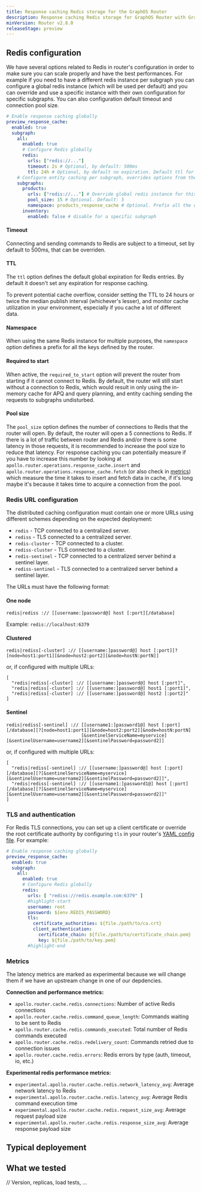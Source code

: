 ```yaml
---
title: Response caching Redis storage for the GraphOS Router
description: Response caching Redis storage for GraphOS Router with GraphOS Enterprise.
minVersion: Router v2.8.0
releaseStage: preview
---
```



## Redis configuration

We have several options related to Redis in router's configuration in order to make sure you can scale properly and have the best performances.
For example if you need to have a different redis instance per subgraph you can configure a global redis instance (which will be used per default) and you can override and use a specific instance with their own configuration for specific subgraphs. You can also configuration default timeout and connection pool size.

```yaml title="router.yaml"
# Enable response caching globally
preview_response_cache:
  enabled: true
  subgraph:
    all:
      enabled: true
      # Configure Redis globally
      redis:
        urls: ["redis://..."]
        timeout: 2s # Optional, by default: 500ms
        ttl: 24h # Optional, by default no expiration. Default ttl for data saved in redis
    # Configure entity caching per subgraph, overrides options from the "all" section
    subgraphs:
      products:
        urls: ["redis://..."] # Override global redis instance for this specific subgraph
        pool_size: 15 # Optional. Default: 5
        namespace: products_response_cache # Optional. Prefix all the cached entries in Redis with this prefix in Redis key
      inventory:
        enabled: false # disable for a specific subgraph
```

#### Timeout
Connecting and sending commands to Redis are subject to a timeout, set by default to 500ms, that can be overriden.


#### TTL
The `ttl` option defines the default global expiration for Redis entries. By default it doesn't set any expiration for response caching.

To prevent potential cache overflow, consider setting the TTL to 24 hours or twice the median publish interval (whichever's lesser), and monitor cache utilization in your environment, especially if you cache a lot of different data.

#### Namespace

When using the same Redis instance for multiple purposes, the `namespace` option defines a prefix for all the keys defined by the router.

#### Required to start

When active, the `required_to_start` option will prevent the router from starting if it cannot connect to Redis. By default, the router will still start without a connection to Redis, which would result in only using the in-memory cache for APQ and query planning, and entity caching sending the requests to subgraphs undisturbed.

#### Pool size

The `pool_size` option defines the number of connections to Redis that the router will open. By default, the router will open a 5 connections to Redis. If there is a lot of traffic between router and Redis and/or there is some latency in those requests, it is recommended to increase the pool size to reduce that latency. For response caching you can potentially measure if you have to increase this number by looking at `apollo.router.operations.response_cache.insert` and `apollo.router.operations.response_cache.fetch` (or also check in [metrics](#metrics)) which measure the time it takes to insert and fetch data in cache, if it's long maybe it's because it takes time to acquire a connection from the pool.

### Redis URL configuration

The distributed caching configuration must contain one or more URLs using different schemes depending on the expected deployment:

* `redis` - TCP connected to a centralized server.
* `rediss` - TLS connected to a centralized server.
* `redis-cluster` - TCP connected to a cluster.
* `rediss-cluster` - TLS connected to a cluster.
* `redis-sentinel` - TCP connected to a centralized server behind a sentinel layer.
* `rediss-sentinel` - TLS connected to a centralized server behind a sentinel layer.

The URLs must have the following format:

#### One node

```
redis|rediss :// [[username:]password@] host [:port][/database]
```

Example: `redis://localhost:6379`

#### Clustered

```
redis|rediss[-cluster] :// [[username:]password@] host [:port][?[node=host1:port1][&node=host2:port2][&node=hostN:portN]]
```

or, if configured with multiple URLs:

```
[
  "redis|rediss[-cluster] :// [[username:]password@] host [:port]",
  "redis|rediss[-cluster] :// [[username:]password@] host1 [:port1]",
  "redis|rediss[-cluster] :// [[username:]password@] host2 [:port2]"
]
```

#### Sentinel

```
redis|rediss[-sentinel] :// [[username1:]password1@] host [:port][/database][?[node=host1:port1][&node=host2:port2][&node=hostN:portN]
                            [&sentinelServiceName=myservice][&sentinelUsername=username2][&sentinelPassword=password2]]
```

or, if configured with multiple URLs:

```
[
  "redis|rediss[-sentinel] :// [[username:]password@] host [:port][/database][?[&sentinelServiceName=myservice][&sentinelUsername=username2][&sentinelPassword=password2]]",
  "redis|rediss[-sentinel] :// [[username1:]password1@] host [:port][/database][?[&sentinelServiceName=myservice][&sentinelUsername=username2][&sentinelPassword=password2]]"
]
```

### TLS and authentication

For Redis TLS connections, you can set up a client certificate or override the root certificate authority by configuring `tls` in your router's [YAML config file](https://www.apollographql.com/docs/router/overview/#yaml-config-file). For example:

```yaml title="router.yaml"
# Enable response caching globally
preview_response_cache:
  enabled: true
  subgraph:
    all:
      enabled: true
      # Configure Redis globally
      redis:
        urls: [ "rediss://redis.example.com:6379" ]
        #highlight-start
        username: root
        password: ${env.REDIS_PASSWORD}
        tls:
          certificate_authorities: ${file./path/to/ca.crt}
          client_authentication:
            certificate_chain: ${file./path/to/certificate_chain.pem}
            key: ${file./path/to/key.pem}
        #highlight-end
```

### Metrics
The latency metrics are marked as experimental because we will change them if we have an upstream change in one of our depdencies.

**Connection and performance metrics:**
  - `apollo.router.cache.redis.connections`: Number of active Redis connections
  - `apollo.router.cache.redis.command_queue_length`: Commands waiting to be sent to Redis
  - `apollo.router.cache.redis.commands_executed`: Total number of Redis commands executed
  - `apollo.router.cache.redis.redelivery_count`: Commands retried due to connection issues
  - `apollo.router.cache.redis.errors`: Redis errors by type (auth, timeout, io, etc.)

**Experimental redis performance metrics:**
  - `experimental.apollo.router.cache.redis.network_latency_avg`: Average network latency to Redis
  - `experimental.apollo.router.cache.redis.latency_avg`: Average Redis command execution time
  - `experimental.apollo.router.cache.redis.request_size_avg`: Average request payload size
  - `experimental.apollo.router.cache.redis.response_size_avg`: Average response payload size

## Typical deployement

## What we tested
// Version, replicas, load tests, ...

